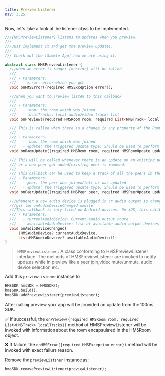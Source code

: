 ```yaml
---
title: Preview Listener
nav: 3.25
---
```


Now, let's take a look at the listener class to be implemented.

```dart
///[HMSPreviewListener] listens to updates when you preview.
///
///Just implement it and get the preview updates.
///
/// Check out the [Sample App] how we are using it.

abstract class HMSPreviewListener {
  ///when an error is caught [onError] will be called
  ///
  /// - Parameters:
  ///   - error: error which you get.
  void onHMSError({required HMSException error});

  ///when you want to preview listen to this callback
  ///
  /// - Parameters:
  ///   - room: the room which was joined
  ///   - localTracks: local audio/video tracks list
  void onPreview({required HMSRoom room, required List<HMSTrack> localTracks});

  /// This is called when there is a change in any property of the Room
  ///
  /// - Parameters:
  ///   - room: the room which was joined
  ///   - update: the triggered update type. Should be used to perform different UI Actions
  void onRoomUpdate({required HMSRoom room, required HMSRoomUpdate update});

  /// This will be called whenever there is an update on an existing peer
  /// or a new peer got added/existing peer is removed.
  ///
  /// This callback can be used to keep a track of all the peers in the room
  /// - Parameters:
  ///   - peer: the peer who joined/left or was updated
  ///   - update: the triggered update type. Should be used to perform different UI Actions
  void onPeerUpdate({required HMSPeer peer, required HMSPeerUpdate update});

  ///whenever a new audio device is plugged in or audio output is changed we
  ///get the onAudioDeviceChanged update
  ///This callback is only fired on Android devices. On iOS, this callback will not be triggered.
  /// - Parameters:
  ///   - currentAudioDevice: Current audio output route
  ///   - availableAudioDevice: List of available audio output devices
  void onAudioDeviceChanged(
      {HMSAudioDevice? currentAudioDevice,
      List<HMSAudioDevice>? availableAudioDevice});
}

```

> `HMSPreviewListener` : A class conforming to HMSPreviewListener interface.
The methods of HMSPreviewListener are invoked to notify updates while in preview like a peer join,video mute/unmute, audio device selection etc.

Add this `previewListener` instance to
```dart
HMSSDK hmsSDK = HMSSDK();
hmsSDK.build();
hmsSDK.addPreviewListener(previewListener);
```

After calling preview your app will be provided an update from the 100ms SDK.

✅ If successful, the `onPreview({required HMSRoom room, required List<HMSTrack> localTracks})` method of HMSPreviewListener will be invoked with information about the room encapsulated in the HMSRoom object.

❌ If failure, the `onHMSError({required HMSException error})` method will be invoked with exact failure reason.

Remove the `previewListener` instance as:
```dart
hmsSDK.removePreviewListener(previewListener);
```